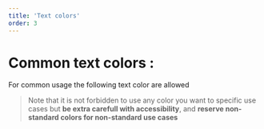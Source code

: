 ```yaml
---
title: 'Text colors'
order: 3
---
```


# Common text colors :

For common usage the following text color are allowed

> Note that it is not forbidden to use any color you want to specific use cases but **be extra carefull with accessibility**, and **reserve non-standard colors for non-standard use cases**

 <br />

<Preview path="font-colors" />

 <br /><br />

<Swatch id="font" />
